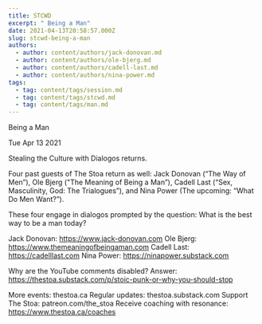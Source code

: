 ```yaml
---
title: STCWD
excerpt: " Being a Man"
date: 2021-04-13T20:58:57.000Z
slug: stcwd-being-a-man
authors:
  - author: content/authors/jack-donovan.md
  - author: content/authors/ole-bjerg.md
  - author: content/authors/cadell-last.md
  - author: content/authors/nina-power.md
tags:
  - tag: content/tags/session.md
  - tag: content/tags/stcwd.md
  - tag: content/tags/man.md
---
```




 Being a Man

Tue Apr 13 2021

Stealing the Culture with Dialogos returns. 

Four past guests of The Stoa return as well: Jack Donovan (“The Way of Men”), Ole Bjerg ("The Meaning of Being a Man”), Cadell Last (“Sex, Masculinity, God: The Trialogues”), and Nina Power (The upcoming: “What Do Men Want?”). 

These four engage in dialogos prompted by the question: What is the best way to be a man today? 

Jack Donovan: https://www.jack-donovan.com
Ole Bjerg: https://www.themeaningofbeingaman.com
Cadell Last: https://cadelllast.com
Nina Power: https://ninapower.substack.com

Why are the YouTube comments disabled? Answer: https://thestoa.substack.com/p/stoic-punk-or-why-you-should-stop

More events: thestoa.ca
Regular updates: thestoa.substack.com
Support The Stoa: patreon.com/the_stoa
Receive coaching with resonance: https://www.thestoa.ca/coaches


